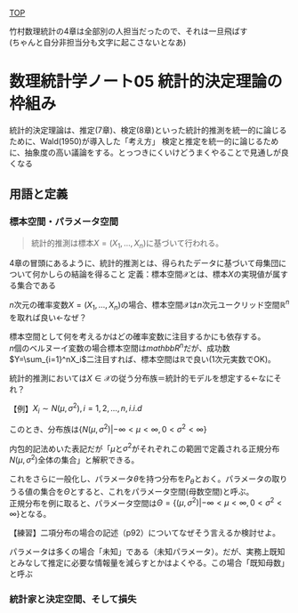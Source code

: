 [TOP](https://8-u8.github.io/MathematicalStatistics/)

竹村数理統計の4章は全部別の人担当だったので、それは一旦飛ばす  
(ちゃんと自分非担当分も文字に起こさないとなあ)


# 数理統計学ノート05 統計的決定理論の枠組み

統計的決定理論は、推定(7章)、検定(8章)といった統計的推測を統一的に論じるために、Wald(1950)が導入した「考え方」
検定と推定を統一的に論じるために、抽象度の高い議論をする。とっつきにくいけどうまくやることで見通しが良くなる

## 用語と定義

### 標本空間・パラメータ空間
> 統計的推測は標本$X=(X_1, ..., X_n)$に基づいて行われる。

4章の冒頭にあるように、統計的推測とは、得られたデータに基づいて母集団について何かしらの結論を得ること
定義：標本空間$\mathscr{X}$とは、標本$X$の実現値が属する集合である

$n$次元の確率変数$X=(X_1, ..., X_n)$の場合、標本空間$\mathscr{X}$は$n$次元ユークリッド空間$\mathbb{R}^n$を取れば良い←なぜ？

標本空間として何を考えるかはどの確率変数に注目するかにも依存する。  
$n$個のベルヌーイ変数の場合標本空間は$mathbb{R}^n$だが、成功数$Y=\sum_{i=1}^nX_i$二注目すれば、標本空間は$\mathbb{R}$で良い(1次元実数でOK)。

統計的推測においては$X \in \mathscr{X}$の従う分布族＝統計的モデルを想定する←なにそれ？

【例】$X_i \sim N(\mu, \sigma^2), i = 1,2,...,n,  i.i.d$

このとき、分布族は$\{N(\mu, \sigma^2) | -\infty < \mu < \infty, 0 < \sigma^2 < \infty\}$

内包的記法めいた表記だが「$\mu$と$\sigma^2$がそれぞれこの範囲で定義される正規分布$N(\mu, \sigma^2)$全体の集合」と解釈できる。

これをさらに一般化し、パラメータ$\theta$を持つ分布を$P_\theta$とおく。パラメータの取りうる値の集合を$\Theta$とすると、これをパラメータ空間(母数空間)と呼ぶ。  
正規分布を例に取ると、パラメータ空間は$\Theta = \{(\mu, \sigma^2) | -\infty < \mu < \infty, 0 < \sigma^2 < \infty\}$となる。

【練習】二項分布の場合の記述（p92）についてなぜそう言えるか検討せよ。

パラメータは多くの場合「未知」である（未知パラメータ）。だが、実務上既知とみなして推定に必要な情報量を減らすとかはよくやる。この場合「既知母数」と呼ぶ

### 統計家と決定空間、そして損失